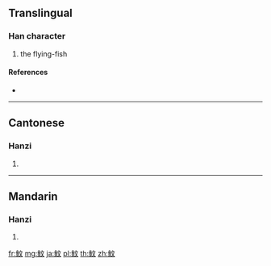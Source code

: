 {{character info/new}}
==Translingual==

===Han character===
{{Han char|rn=195|rad=魚|as=04|sn=15|four=20341|canj=NFYK}}

# the flying-fish

====References====
* {{Han ref|kx=1466.280|dkj=46014|dj=2000.030|hdz=74679.040|uh=9B70|ud=39792|bh=E8E0|bd=59616}}

----

==Cantonese==

===Hanzi===
{{yue-hanzi|jyut=|y=man4}}

# {{defn|lang=yue|sort=魚04}}

----

==Mandarin==

===Hanzi===
{{cmn-hanzi|pin=[[pī]] ([[pi1]]), [[wén]] ([[wen2]])|wg=p'i<sup>1</sup>, wen<sup>2</sup>}}

# {{defn|lang=cmn|sort=魚04}}

[[fr:魰]]
[[mg:魰]]
[[ja:魰]]
[[pl:魰]]
[[th:魰]]
[[zh:魰]]
